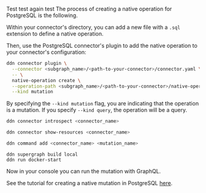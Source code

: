 Test test again test The process of creating a native operation for PostgreSQL is the following.

Within your connector's directory, you can add a new file with a `.sql` extension to define a native operation.

Then, use the PostgreSQL connector's plugin to add the native operation to your connector's configuration:

```sh title="Then, use the PostgreSQL connector's plugin to add the native operation to your connector's configuration:"
ddn connector plugin \
  --connector <subgraph_name>/<path-to-your-connector>/connector.yaml \
  -- \
  native-operation create \
  --operation-path <subgraph_name>/<path-to-your-connector>/native-operations/<operation_type>/<operation_name>.sql \
  --kind mutation
```

By specifying the `--kind mutation` flag, you are indicating that the operation is a mutation. If you specify
`--kind query`, the operation will be a query.

```sh title="Introspect your PostgreSQL instance:"
ddn connector introspect <connector_name>
```

```sh title="Show the found resources:"
ddn connector show-resources <connector_name>
```

```sh title="Then, add your model:"
ddn command add <connector_name> <mutation_name>
```

```title="Build and serve your supergraph API:"
ddn supergraph build local
ddn run docker-start
```

Now in your console you can run the mutation with GraphQL.

See the tutorial for creating a native mutation in PostgreSQL [here](#via-native-operation-tutorials).
